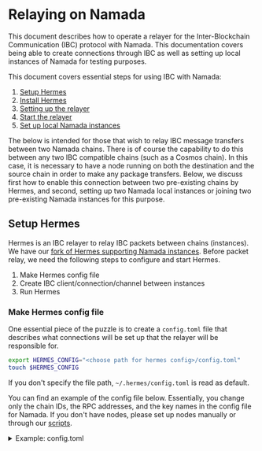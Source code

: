 
# Relaying on Namada

This document describes how to operate a relayer for the Inter-Blockchain Communication (IBC) protocol with Namada. This documentation covers being able to create connections through IBC as well as setting up local instances of Namada for testing purposes.


This document covers essential steps for using IBC with Namada:

1. [Setup Hermes](#setup-hermes)
2. [Install Hermes](#install-hermes)
3. [Setting up the relayer](#setting-up-the-relayer)
4. [Start the relayer](#start-the-relayer)
5. [Set up local Namada instances](#set-up-local-namada-instances-using-the-hermes-script)

The below is intended for those that wish to relay IBC message transfers between two Namada chains. There is of course the capability to do this between any two IBC compatible chains (such as a Cosmos chain).
In this case, it is necessary to have a node running on both the destination and the source chain in order to make any package transfers.
Below, we discuss first how to enable this connection between two pre-existing chains by Hermes, and second, setting up two Namada local instances or joining two pre-existing Namada instances for this purpose.


## Setup Hermes
Hermes is an IBC relayer to relay IBC packets between chains (instances).
We have our [fork of Hermes supporting Namada instances](https://github.com/heliaxdev/hermes/tree/1.6.0-namada).
Before packet relay, we need the following steps to configure and start Hermes.

1. Make Hermes config file
2. Create IBC client/connection/channel between instances
3. Run Hermes

### Make Hermes config file
One essential piece of the puzzle is to create a `config.toml` file that describes what connections will be set up that the relayer will be responsible for.

```bash copy
export HERMES_CONFIG="<choose path for hermes config>/config.toml"
touch $HERMES_CONFIG
``` 

If you don't specify the file path, `~/.hermes/config.toml` is read as default.

You can find an example of the config file below. Essentially, you change only the chain IDs, the RPC addresses, and the key names in the config file for Namada. If you don't have nodes, please set up nodes manually or through our [scripts](#set-up-local-namada-instances-using-the-hermes-script).

<details>
<summary>Example: config.toml</summary>
```toml copy
[global]
log_level = 'info'

[mode]

[mode.clients]
enabled = true
refresh = true
misbehaviour = true

[mode.connections]
enabled = false

[mode.channels]
enabled = false

[mode.packets]
enabled = true
clear_interval = 10
clear_on_start = false
tx_confirmation = true

[telemetry]
enabled = false
host = '127.0.0.1'
port = 3001

[[chains]]
id = 'namada-test.0a4c6786dbda39f786'  # set your chain ID
type = 'namada'
rpc_addr = 'http://127.0.0.1:27657'  # set the IP and the port of the chain
grpc_addr = 'http://127.0.0.1:9090'  # not used for now
event_source = { mode = 'push', url = 'ws://127.0.0.1:27657/websocket', batch_delay = '500ms' }  # set the IP and the port of the chain
account_prefix = ''  # not used
key_name = 'relayer'  # The key is an account name you made
store_prefix = 'ibc'
gas_price = { price = 0.001, denom = 'nam' }  # not used for now

[[chains]]
id = 'namada-test.647287156defa8728c'
type = 'namada'
rpc_addr = 'http://127.0.0.1:28657'
grpc_addr = 'http://127.0.0.1:9090'
event_source = { mode = 'push', url = 'ws://127.0.0.1:28657/websocket', batch_delay = '500ms' }
account_prefix = ''
key_name = 'relayer'
store_prefix = 'ibc'
gas_price = { price = 0.001, denom = 'nam' }
```
</details>

The path to the config file, which is saved in the variable `$HERMES_CONFIG` will be useful later.


<Callout type="info" emoji="🧩">
**Interpreting the toml**

Each chain configuration is specified under the `[[chains]]` object.
These are the pieces of this puzzle you want to keep your 👀 on:
 - `chains.id` is the name of the chain
 - `chains.rpc_address` specifies the port that the channel is communicating through, and will be the argument for the `ledger_address` of Namada when interacting with the ledger (will become clearer later)
     - Make sure to change the IP address to the IP address of your local machine that is running this node!
 - `chains.key_name` specifies the key of the signer who signs a transaction from the relayer. The key should be generated before starting the relayer.
 - `event_source` specifies the URL of the chain's websocket. This must be the same as the `rpc_address` for Hermes to work properly.
</Callout>

### Create IBC client/connection/channel between instances
Hermes CLI has commands to create them. Before the creation, a node of each instance should be running at the specified rpc addresses. If you don't have nodes, please set up nodes manually or through our [scripts](#set-up-local-namada-instances-using-the-hermes-script).

### Export environment variables
We will need to save certain environment variables. These are:
```bash copy
export CHAIN_A_ID="<replace-with-chain-a-id>"
export CHAIN_B_ID="<replace-with-chain-b-id>"
export HERMES_CONFIG="<replace-with-hermes-config-path>"
```

## Install Hermes
Before conducting any IBC operations, one must download Heliax's fork Hermes binary or build it from source.

### From binaries
One can download the latest binary release from our [releases page](https://github.com/heliaxdev/hermes/releases) by choosing the appropriate architecture.

E.g.
```bash copy
export TAG="v1.6.0-namada-beta3"
export ARCH="x86_64-unknown-linux-gnu" # or "aarch64-apple-darwin"
curl -Lo /tmp/hermes.tar.gz https://github.com/heliaxdev/hermes/releases/download/${TAG}/hermes-${TAG}-${ARCH}.tar.gz
tar -xvzf /tmp/hermes.tar.gz -C /usr/local/bin
```

### From source
```bash copy
export TAG="v1.6.0-namada-beta3"

git clone https://github.com/heliaxdev/hermes.git
git checkout $TAG
cd hermes
cargo build --release --bin hermes
export HERMES=$(pwd) # if needed
```
Check the binary:
```bash copy
./target/release/hermes --version
```

<Callout type="info">
It is recommended to now add hermes to `$PATH` such that it is callable without any pre-fixes.
For ubuntu users, this can be achieved by
```bash copy
cp ./target/release/hermes /usr/local/bin/
```
</Callout>

## Setting up the relayer

### Create the `namada_wallet` directory

For the relayer to work, it needs to have a wallet directory to store the keys of the relayer. This can be done by running
```bash copy
# in the Hermes folder
mkdir namada_wallet
mkdir $CHAIN_A_ID
mkdir $CHAIN_B_ID
```

### Create the relayer account
On each chain, there must be a `relayer` account. On a namada chain, this can be done by running
```bash copy
namadaw key gen --alias relayer
```

This will generate a key for the relayer account. The key will be stored in the `wallet.toml` that is found in the [base directory](./ledger/base-directory.mdx) of the node, inside the `chain-id` folder. For example, if the `chain-id` is `namada-test.0a4c6786dbda39f786`, the `wallet.toml` will be found in `$HOME/.local/share/namada/namada-test.0a4c6786dbda39f786/wallet.toml` (on a ubuntu machine where `base-dir` has not been set up properly).

It is now important to copy this wallet file into the `namada_wallet` directory that was created above, for each chain. Continuing this example, the first wallet can be copied by running:
```bash copy
cp $HOME/.local/share/namada/$CHAIN_A_ID/wallet.toml $HERMES/namada_wallet/$CHAIN_A_ID/wallet.toml
# Make sure this is done for both wallets on each chain!
```

We are now ready to set up the client.

### Create IBC channel
The "create channel" command (below) creates not only the IBC channel but also the necessary IBC client connection.

```bash copy
hermes --config $HERMES_CONFIG \
  create channel \
  --a-chain $CHAIN_A_ID \
  --b-chain $CHAIN_B_ID \
  --a-port transfer \
  --b-port transfer \
  --new-client-connection --yes
```

<Callout type="info">
Note that the above `CHAIN_IDs` will depend on your own setup, so do check this for yourself!
</Callout>

When the creation has been completed, you can see the channel IDs. For example, the following text shows that a channel with ID `7` has been created on Chain A `namada-test.0a4c6786dbda39f786`, and a channel with ID `12` has been created on Chain B `namada-test.647287156defa8728c`. You will need the channel IDs for a transfer over IBC. It means that you have to specify `channel-7` as a channel ID (The prefix `channel-` is always required) for a transfer from Chain A to Chain B. Also, you have to specify `channel-12` as a channel ID for a transfer from Chain B to Chain A.

<Expandable>
```
SUCCESS Channel {
    ordering: Unordered,
    a_side: ChannelSide {
        chain: BaseChainHandle {
            chain_id: ChainId {
                id: "namada-test.0a4c6786dbda39f786",
                version: 0,
            },
            runtime_sender: Sender { .. },
        },
        client_id: ClientId(
            "07-tendermint-0",
        ),
        connection_id: ConnectionId(
            "connection-3",
        ),
        port_id: PortId(
            "transfer",
        ),
        channel_id: Some(
            ChannelId(
                "channel-7",
            ),
        ),
        version: None,
    },
    b_side: ChannelSide {
        chain: BaseChainHandle {
            chain_id: ChainId {
                id: "namada-test.647287156defa8728c",
                version: 0,
            },
            runtime_sender: Sender { .. },
        },
        client_id: ClientId(
            "07-tendermint-1",
        ),
        connection_id: ConnectionId(
            "connection-2",
        ),
        port_id: PortId(
            "transfer",
        ),
        channel_id: Some(
            ChannelId(
                "channel-12",
            ),
        ),
        version: None,
    },
    connection_delay: 0ns,
}
```
</Expandable>

## Start the relayer
Once you run Hermes, it monitors instances via the nodes and relays packets according to monitored events.
```bash copy
hermes --config $HERMES_CONFIG start
```

You can see more details of Hermes at [the official document](https://hermes.informal.systems/).

After the sync, you can create the channel and start Hermes as we explain [above](#create-ibc-channel).
```bash copy
# create a channel
hermes --config $HERMES_CONFIG \
  create channel \
  --a-chain $CHAIN_A_ID \
  --b-chain $CHAIN_B_ID \
  --a-port transfer \
  --b-port transfer \
  --new-client-connection --yes
```

### Transferring assets over IBC
It is now possible to [transfer assets between the two chains.](../users/ibc.mdx)

## Set up local Namada instances using the hermes script
The script `setup-namada` will set up two instances with one validator node, copy necessary files for Hermes, and make an account for Hermes on each ledger. Also, it will make a Hermes' config file `config_for_namada.toml` in the `hermes` directory.
```bash copy
git clone git@github.com:heliaxdev/hermes.git
git checkout $TAG # The branch is the same as our Hermes
cd hermes
./scripts/setup-namada $NAMADA_DIR $CHAIN_ID_A $CHAIN_ID_B
```

In this case, we don't have to wait for sync. If the relayer account on each instance has enough balance, you can create a channel and start Hermes immediately as we explain [above](#create-ibc-channel). You find these chain IDs of the instances in the config file `config_for_namada.toml`. One can run `grep "id" ${HERMES_CONFIG}`.
```bash copy
# create a channel
hermes --config $HERMES_CONFIG \
  create channel \
  --a-chain $CHAIN_A_ID \
  --b-chain $CHAIN_B_ID \
  --a-port transfer \
  --b-port transfer \
  --new-client-connection --yes

# Run Hermes
hermes --config $HERMES_CONFIG start
```

Each node data and configuration files are in `hermes/data/namada-*/.namada`.

In order to close any ledgers setup by the script, one can run
```bash copy
killall namadan
```
